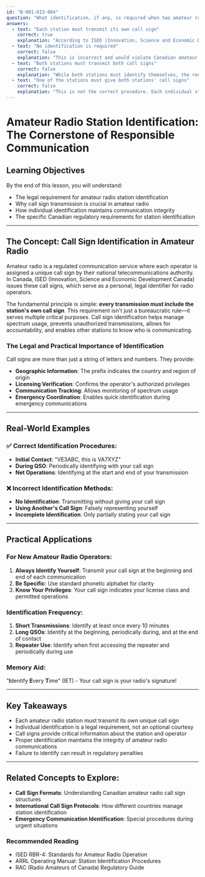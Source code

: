 ```yaml
---
id: "B-001-013-004"
question: "What identification, if any, is required when two amateur radio stations begin communications?"
answers:
  - text: "Each station must transmit its own call sign"
    correct: true
    explanation: "According to ISED (Innovation, Science and Economic Development Canada) regulations, every amateur radio station must identify itself by transmitting its own unique call sign when initiating and during communications. This requirement ensures clear identification, prevents unauthorized transmissions, and allows other stations to know who is communicating. Individual identification is a fundamental principle of amateur radio operation and international telecommunications regulations."
  - text: "No identification is required"
    correct: false
    explanation: "This is incorrect and would violate Canadian amateur radio regulations. Every amateur radio transmission must include the station's call sign. Failure to identify your station is not only against regulations but also undermines the fundamental principles of amateur radio communication, which emphasize accountability, professionalism, and clear identification."
  - text: "Both stations must transmit both call signs"
    correct: false
    explanation: "While both stations must identify themselves, the requirement is that each station transmits its own unique call sign, not that they must exchange or repeat each other's call signs. This misinterpretation would unnecessarily complicate communications and waste valuable airtime."
  - text: "One of the stations must give both stations' call signs"
    correct: false
    explanation: "This is not the correct procedure. Each individual station is responsible for identifying itself. One station cannot fulfill the identification requirement for another station. Every station must independently transmit its own unique call sign as part of its legal and operational obligation."
---
```


# Amateur Radio Station Identification: The Cornerstone of Responsible Communication

## Learning Objectives
By the end of this lesson, you will understand:
- The legal requirement for amateur radio station identification
- Why call sign transmission is crucial in amateur radio
- How individual identification maintains communication integrity
- The specific Canadian regulatory requirements for station identification

---

## The Concept: Call Sign Identification in Amateur Radio

Amateur radio is a regulated communication service where each operator is assigned a unique call sign by their national telecommunications authority. In Canada, ISED (Innovation, Science and Economic Development Canada) issues these call signs, which serve as a personal, legal identifier for radio operators.

The fundamental principle is simple: **every transmission must include the station's own call sign**. This requirement isn't just a bureaucratic rule—it serves multiple critical purposes. Call sign identification helps manage spectrum usage, prevents unauthorized transmissions, allows for accountability, and enables other stations to know who is communicating.

### The Legal and Practical Importance of Identification

Call signs are more than just a string of letters and numbers. They provide:
- **Geographic Information**: The prefix indicates the country and region of origin
- **Licensing Verification**: Confirms the operator's authorized privileges
- **Communication Tracking**: Allows monitoring of spectrum usage
- **Emergency Coordination**: Enables quick identification during emergency communications

---

## Real-World Examples

### ✅ Correct Identification Procedures:
- **Initial Contact**: "VE3ABC, this is VA7XYZ"
- **During QSO**: Periodically identifying with your call sign
- **Net Operations**: Identifying at the start and end of your transmission

### ❌ Incorrect Identification Methods:
- **No Identification**: Transmitting without giving your call sign
- **Using Another's Call Sign**: Falsely representing yourself
- **Incomplete Identification**: Only partially stating your call sign

---

## Practical Applications

### For New Amateur Radio Operators:
1. **Always Identify Yourself**: Transmit your call sign at the beginning and end of each communication
2. **Be Specific**: Use standard phonetic alphabet for clarity
3. **Know Your Privileges**: Your call sign indicates your license class and permitted operations

### Identification Frequency:
1. **Short Transmissions**: Identify at least once every 10 minutes
2. **Long QSOs**: Identify at the beginning, periodically during, and at the end of contact
3. **Repeater Use**: Identify when first accessing the repeater and periodically during use

### Memory Aid:
"**I**dentify **E**very **T**ime" (IET) - Your call sign is your radio's signature!

---

## Key Takeaways

- Each amateur radio station must transmit its own unique call sign
- Individual identification is a legal requirement, not an optional courtesy
- Call signs provide critical information about the station and operator
- Proper identification maintains the integrity of amateur radio communications
- Failure to identify can result in regulatory penalties

---

## Related Concepts to Explore:
- **Call Sign Formats**: Understanding Canadian amateur radio call sign structures
- **International Call Sign Protocols**: How different countries manage station identification
- **Emergency Communication Identification**: Special procedures during urgent situations

### Recommended Reading
- ISED RBR-4: Standards for Amateur Radio Operation
- ARRL Operating Manual: Station Identification Procedures
- RAC (Radio Amateurs of Canada) Regulatory Guide